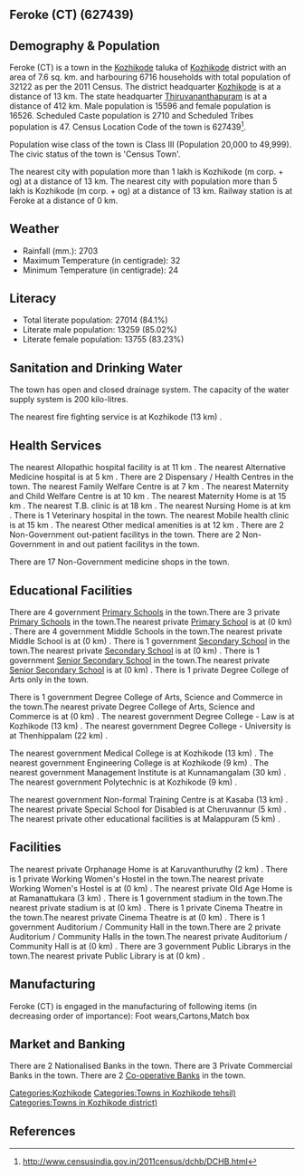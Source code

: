{{Infobox settlement
| name=Feroke (CT)
| native_name=
| native_name_lang=
| other_name=
| nickname=
| settlement_type=Town
| image_skyline=
| image_alt=
| image_caption=
| pushpin_map=India Kerala
| pushpin_label_position=right
| pushpin_map_alt=
| pushpin_map_caption=Location in Kerala, India
| latd=
| latm=
| lats=
| latNS=
| longd=
| longm=
| longs=
| longEW=
| coordinates_display=inline,title
| subdivision_type=Country
| subdivision_name={{flag|India}}
| subdivision_type1=[[States and territories of India|State]]
| subdivision_name1=Kerala 
| subdivision_type2=[[List of districts of India|District]]
| subdivision_name2=Kozhikode
| subdivision_type3=Tahsil
| subdivision_name3=Kozhikode
| website=
| established_title=<!-- Established -->
| established_date=
| founder=
| named_for=
| government_type=
| governing_body=
| unit_pref=Metric
| area_footnotes=
| area_rank=
| area_total_km2=7.6
| elevation_footnotes=
| elevation_m=
| population_total=32122
| population_as_of=2011
| population_rank=
| population_density_km2=4226
| population_demonym=
| population_footnotes=
| demographics_type1=Languages=
| demographics1_title1=Official=
| demographics1_info1=[[Malayalam language|Malayalam]]
| timezone1=[[Indian Standard Time|IST]]
| utc_offset1==+5:30
| postal_code_type=[[Postal Index Number|PIN]]
| postal_code=
| area_code_type=Telephone code
| area_code=
| registration_plate=
| blank1_name_sec1=Nearest city
| blank1_info_sec1=[[Kozhikode (m corp. + og)]]
| blank2_name_sec1=[[Human sex ratio|Sex ratio]]
| blank2_info_sec1=1059
| blank3_name_sec1=Literacy
| blank3_info_sec1=84.1%
| blank1_name_sec2=[[2011 Census of India|2011 census]] code
| blank1_info_sec2=627439
| footnotes=
}}

== Feroke (CT) (627439) ==

== Demography & Population ==

Feroke (CT) is a town in the [[Kozhikode]] taluka of [[Kozhikode]] district with an area of 7.6 sq. km. and harbouring 6716 households with total population of 32122 as per the 2011 Census. The district headquarter [[Kozhikode]] is at a distance of 13 km. The state headquarter [[Thiruvananthapuram]] is at a distance of 412 km. Male population is 15596 and female population is 16526. Scheduled Caste population is 2710 and Scheduled Tribes population is 47. Census Location Code of the town is 627439<ref>http://www.censusindia.gov.in/2011census/dchb/DCHB.html</ref>.

Population wise class of the town is Class III (Population 20,000 to 49,999).
The civic status of the town is 'Census Town'.

The nearest city with population more than 1 lakh is Kozhikode (m corp. + og) at a distance of 13 km. The nearest city with population more than 5 lakh is Kozhikode (m corp. + og) at a distance of 13 km. Railway station is at Feroke at a distance of 0 km.


== Weather ==  
* Rainfall (mm.): 2703 
* Maximum Temperature (in centigrade): 32
* Minimum Temperature (in centigrade): 24


== Literacy ==  
* Total literate population: 27014 (84.1%)
* Literate male population: 13259 (85.02%)
* Literate female population: 13755 (83.23%)


== Sanitation and Drinking Water ==  
The town has open and closed drainage system.
The capacity of the water supply system is 200 kilo-litres.

The nearest fire fighting service is at Kozhikode (13 km) .


== Health Services ==
The nearest Allopathic hospital facility is at 11 km .
The nearest Alternative Medicine hospital is at 5 km .
There are 2 Dispensary / Health Centres in the town.
The nearest Family Welfare Centre is at 7 km .
The nearest Maternity and Child Welfare Centre is at 10 km .
The nearest Maternity Home is at 15 km .
The nearest T.B. clinic is at 18 km .
The nearest Nursing Home is at  km .
There is 1 Veterinary hospital in the town.
The nearest Mobile health clinic is at 15 km .
The nearest Other medical amenities is at 12 km .
There are 2 Non-Government out-patient facilitys in the town.
There are 2 Non-Government in and out patient facilitys in the town.

There are 17 Non-Government medicine shops in the town.


== Educational Facilities ==
There are 4 government [[Primary School]]s in the town.There are 3 private [[Primary School]]s in the town.The nearest private [[Primary School]] is at  (0 km) .
There are 4 government Middle Schools in the town.The nearest private Middle School is at  (0 km) .
There is 1 government [[Secondary School]] in the town.The nearest private [[Secondary School]] is at  (0 km) .
There is 1 government [[Senior Secondary School]] in the town.The nearest private [[Senior Secondary School]] is at  (0 km) .
There is 1 private Degree College of Arts only in the town. 
 
 
 
 
There is 1 government Degree College of Arts, Science and Commerce in the town.The nearest private Degree College of Arts, Science and Commerce is at  (0 km) .
The nearest government Degree College - Law is at Kozhikode (13 km) .
The nearest government Degree College - University is at Thenhippalam (22 km) .
 
The nearest government Medical College is at Kozhikode (13 km) .
The nearest government Engineering College is at Kozhikode (9 km) .
The nearest government Management Institute is at Kunnamangalam (30 km) .
The nearest government Polytechnic is at Kozhikode (9 km) .
 
The nearest government Non-formal Training Centre is at Kasaba (13 km) .
The nearest private Special School for Disabled is at Cheruvannur (5 km) .
The nearest private other educational facilities is at Malappuram (5 km) .


== Facilities ==
The nearest private Orphanage Home is at Karuvanthuruthy (2 km) .
There is 1 private Working Women's Hostel in the town.The nearest private Working Women's Hostel is at  (0 km) .
The nearest private Old Age Home is at Ramanattukara (3 km) .
There is 1 government stadium in the town.The nearest private stadium is at  (0 km) .
There is 1 private Cinema Theatre in the town.The nearest private Cinema Theatre is at  (0 km) .
There is 1 government Auditorium / Community Hall in the town.There are 2 private Auditorium / Community Halls in the town.The nearest private Auditorium / Community Hall is at  (0 km) .
There are 3 government Public Librarys in the town.The nearest private Public Library is at  (0 km) .


== Manufacturing ==
Feroke (CT) is engaged in the manufacturing of following items (in decreasing order of importance): Foot wears,Cartons,Match box


== Market and Banking ==
There are 2 Nationalised Banks in the town.
There are 3 Private Commercial Banks in the town.
There are 2 [[Co-operative Bank]]s in the town.




[[Categories:Kozhikode]]
[[Categories:Towns in Kozhikode tehsil)]]
[[Categories:Towns in Kozhikode district)]]


== References ==
{{Reflist}}



